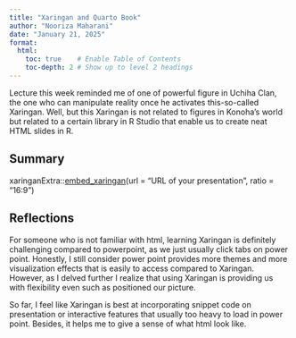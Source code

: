 ```yaml
---
title: "Xaringan and Quarto Book"
author: "Nooriza Maharani"
date: "January 21, 2025"
format:
  html:
    toc: true    # Enable Table of Contents
    toc-depth: 2 # Show up to level 2 headings
---
```


Lecture this week reminded me of one of powerful figure in Uchiha Clan, the one who can manipulate reality once he activates this-so-called Xaringan. Well, but this Xaringan is not related to figures in Konoha's world but related to a certain library in R Studio that enable us to create neat HTML slides in R.

## Summary

xaringanExtra::[embed_xaringan](https://rdrr.io/pkg/xaringanExtra/man/embed_xaringan.html)(url = "URL of your presentation", ratio = "16:9")

## Reflections

For someone who is not familiar with html, learning Xaringan is definitely challenging compared to powerpoint, as we just usually click tabs on power point. Honestly, I still consider power point provides more themes and more visualization effects that is easily to access compared to Xaringan. However, as I delved further I realize that using Xaringan is providing us with flexibility even such as positioned our picture.

So far, I feel like Xaringan is best at incorporating snippet code on presentation or interactive features that usually too heavy to load in power point. Besides, it helps me to give a sense of what html look like.
